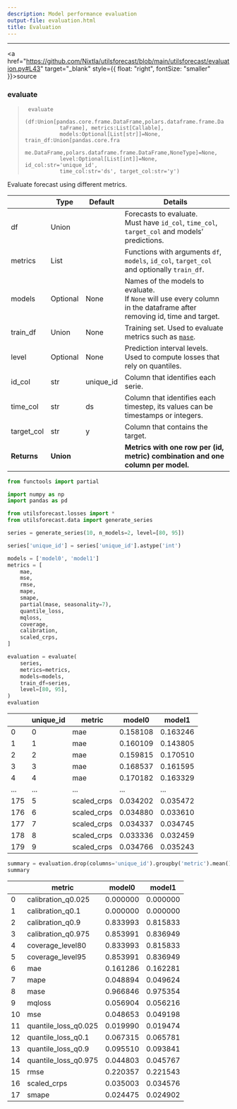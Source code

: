 ```yaml
---
description: Model performance evaluation
output-file: evaluation.html
title: Evaluation
---
```



------------------------------------------------------------------------

<a
href="https://github.com/Nixtla/utilsforecast/blob/main/utilsforecast/evaluation.py#L43"
target="_blank" style={{ float: "right", fontSize: "smaller" }}>source</a>

### evaluate

> ``` text
>  evaluate
>            (df:Union[pandas.core.frame.DataFrame,polars.dataframe.frame.Da
>            taFrame], metrics:List[Callable],
>            models:Optional[List[str]]=None, train_df:Union[pandas.core.fra
>            me.DataFrame,polars.dataframe.frame.DataFrame,NoneType]=None,
>            level:Optional[List[int]]=None, id_col:str='unique_id',
>            time_col:str='ds', target_col:str='y')
> ```

Evaluate forecast using different metrics.

|             | **Type**  | **Default** | **Details**                                                                                                              |
|------|------------------|-------------------------|-------------------------|
| df          | Union     |             | Forecasts to evaluate.<br/>Must have `id_col`, `time_col`, `target_col` and models’ predictions.                          |
| metrics     | List      |             | Functions with arguments `df`, `models`, `id_col`, `target_col` and optionally `train_df`.                               |
| models      | Optional  | None        | Names of the models to evaluate.<br/>If `None` will use every column in the dataframe after removing id, time and target. |
| train_df    | Union     | None        | Training set. Used to evaluate metrics such as [`mase`](https://Nixtla.github.io/utilsforecast/losses.html#mase).        |
| level       | Optional  | None        | Prediction interval levels. Used to compute losses that rely on quantiles.                                               |
| id_col      | str       | unique_id   | Column that identifies each serie.                                                                                       |
| time_col    | str       | ds          | Column that identifies each timestep, its values can be timestamps or integers.                                          |
| target_col  | str       | y           | Column that contains the target.                                                                                         |
| **Returns** | **Union** |             | **Metrics with one row per (id, metric) combination and one column per model.**                                          |

```python
from functools import partial

import numpy as np
import pandas as pd

from utilsforecast.losses import *
from utilsforecast.data import generate_series
```


```python
series = generate_series(10, n_models=2, level=[80, 95])
```


```python
series['unique_id'] = series['unique_id'].astype('int')
```


```python
models = ['model0', 'model1']
metrics = [
    mae,
    mse,
    rmse,
    mape,
    smape,
    partial(mase, seasonality=7),
    quantile_loss,
    mqloss,
    coverage,
    calibration,
    scaled_crps,
]
```


```python
evaluation = evaluate(
    series,
    metrics=metrics,
    models=models,
    train_df=series,
    level=[80, 95],
)
evaluation
```

|     | unique_id | metric      | model0   | model1   |
|-----|-----------|-------------|----------|----------|
| 0   | 0         | mae         | 0.158108 | 0.163246 |
| 1   | 1         | mae         | 0.160109 | 0.143805 |
| 2   | 2         | mae         | 0.159815 | 0.170510 |
| 3   | 3         | mae         | 0.168537 | 0.161595 |
| 4   | 4         | mae         | 0.170182 | 0.163329 |
| ... | ...       | ...         | ...      | ...      |
| 175 | 5         | scaled_crps | 0.034202 | 0.035472 |
| 176 | 6         | scaled_crps | 0.034880 | 0.033610 |
| 177 | 7         | scaled_crps | 0.034337 | 0.034745 |
| 178 | 8         | scaled_crps | 0.033336 | 0.032459 |
| 179 | 9         | scaled_crps | 0.034766 | 0.035243 |

```python
summary = evaluation.drop(columns='unique_id').groupby('metric').mean().reset_index()
summary
```

|     | metric               | model0   | model1   |
|-----|----------------------|----------|----------|
| 0   | calibration_q0.025   | 0.000000 | 0.000000 |
| 1   | calibration_q0.1     | 0.000000 | 0.000000 |
| 2   | calibration_q0.9     | 0.833993 | 0.815833 |
| 3   | calibration_q0.975   | 0.853991 | 0.836949 |
| 4   | coverage_level80     | 0.833993 | 0.815833 |
| 5   | coverage_level95     | 0.853991 | 0.836949 |
| 6   | mae                  | 0.161286 | 0.162281 |
| 7   | mape                 | 0.048894 | 0.049624 |
| 8   | mase                 | 0.966846 | 0.975354 |
| 9   | mqloss               | 0.056904 | 0.056216 |
| 10  | mse                  | 0.048653 | 0.049198 |
| 11  | quantile_loss_q0.025 | 0.019990 | 0.019474 |
| 12  | quantile_loss_q0.1   | 0.067315 | 0.065781 |
| 13  | quantile_loss_q0.9   | 0.095510 | 0.093841 |
| 14  | quantile_loss_q0.975 | 0.044803 | 0.045767 |
| 15  | rmse                 | 0.220357 | 0.221543 |
| 16  | scaled_crps          | 0.035003 | 0.034576 |
| 17  | smape                | 0.024475 | 0.024902 |

